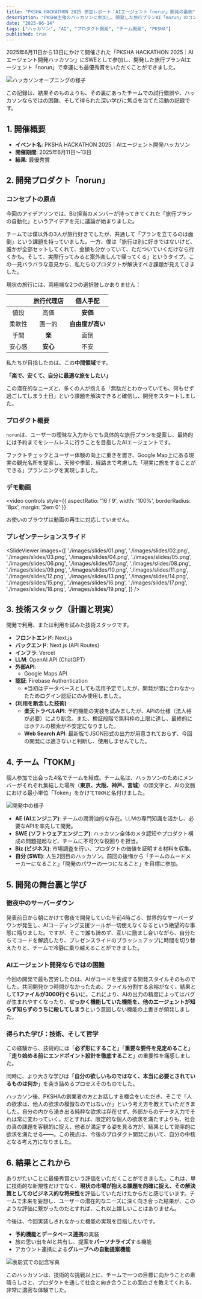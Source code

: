 ```yaml
---
title: "PKSHA HACKATHON 2025 参加レポート：AIエージェント「norun」開発の裏側"
description: "PKSHA主催のハッカソンに参加し、開発した旅行プランAI「norun」のコンセプト、開発の裏側、そして得られた学びを記録します。"
date: "2025-06-14"
tags: ["ハッカソン", "AI", "プロダクト開発", "チーム開発", "PKSHA"]
published: true
---
```



2025年6月11日から13日にかけて開催された「PKSHA HACKATHON 2025｜AIエージェント開発ハッカソン」にSWEとして参加し、開発した旅行プランAIエージェント「norun」で幸運にも最優秀賞をいただくことができました。

![ハッカソンオープニングの様子](./images/opening.png)

この記録は、結果そのものよりも、その裏にあったチームでの試行錯誤や、ハッカソンならではの困難、そして得られた深い学びに焦点を当てた活動の記録です。

## 1. 開催概要

- **イベント名**: PKSHA HACKATHON 2025｜AIエージェント開発ハッカソン
- **開催期間**: 2025年6月11日〜13日
- **結果**: 最優秀賞

## 2. 開発プロダクト「norun」

### コンセプトの原点
今回のアイデアソンでは、Biz担当のメンバーが持ってきてくれた「旅行プランの自動化」というアイデアを元に議論が始まりました。

チームでは僕以外の3人が旅行好きでしたが、共通して「プランを立てるのは面倒」という課題を持っていました。一方、僕は「旅行は別に好きではないけど、誰かが全部セットしてくれて、金額も分かっていて、ただついていくだけなら行くかも。そして、実際行ってみると案外楽しんで帰ってくる」というタイプ。この一見バラバラな意見から、私たちのプロダクトが解決すべき課題が見えてきました。

現状の旅行には、両極端な2つの選択肢しかありません：

| | 旅行代理店 | 個人手配 |
|:---:|:---:|:---:|
| 値段 | 高価 | **安価** |
| 柔軟性 | 画一的 | **自由度が高い** |
| 手間 | **楽** | 面倒 |
| 安心感 | **安心** | 不安 |

私たちが目指したのは、この**中間領域**です。

**「楽で、安くて、自分に最適な旅をしたい」**

この潜在的なニーズと、多くの人が抱える「無駄だとわかっていても、何もせず過ごしてしまう土日」という課題を解決できると確信し、開発をスタートしました。

### プロダクト概要
`norun`は、ユーザーの曖昧な入力からでも具体的な旅行プランを提案し、最終的には予約までをシームレスに行うことを目指したAIエージェントです。

ファクトチェックとユーザー体験の向上に重きを置き、Google Map上にある現実の観光名所を提案し、天候や季節、経路まで考慮した「現実に旅をすることができる」プランニングを実現しました。

### デモ動画
<video 
  controls 
  style={{ aspectRatio: '16 / 9', width: '100%', borderRadius: '8px', margin: '2em 0' }}
>
  <source src="./videos/norun-demo.mp4" type="video/mp4" />
  <source src="./videos/norun-demo.webm" type="video/webm" />
  お使いのブラウザは動画の再生に対応していません。
</video>

### プレゼンテーションスライド
<SlideViewer images={[
  './images/slides/01.png',
  './images/slides/02.png',
  './images/slides/03.png',
  './images/slides/04.png',
  './images/slides/05.png',
  './images/slides/06.png',
  './images/slides/07.png',
  './images/slides/08.png',
  './images/slides/09.png',
  './images/slides/10.png',
  './images/slides/11.png',
  './images/slides/12.png',
  './images/slides/13.png',
  './images/slides/14.png',
  './images/slides/15.png',
  './images/slides/16.png',
  './images/slides/17.png',
  './images/slides/18.png',
  './images/slides/19.png',
]} />

## 3. 技術スタック（計画と現実）

開発で利用、または利用を試みた技術スタックです。

- **フロントエンド**: Next.js
- **バックエンド**: Next.js (API Routes)
- **インフラ**: Vercel
- **LLM**: OpenAI API (ChatGPT)
- **外部API**:
  - Google Maps API
- **認証**: Firebase Authentication
  - ※当初はデータベースとしても活用予定でしたが、開発が間に合わなかったためログイン認証にのみ使用しました。
- **(利用を断念した技術)**
  - **楽天トラベルAPI**: 予約機能の実装を試みましたが、APIの仕様（法人格が必要）により断念。また、検証段階で無料枠の上限に達し、最終的にはホテルの検索が不安定になりました。
  - **Web Search API**: 最新版でJSON形式の出力が用意されておらず、今回の開発には適さないと判断し、使用しませんでした。

## 4. チーム「TOKM」

個人参加で出会った4名でチームを結成。チーム名は、ハッカソンのためにメンバーがそれぞれ集結した場所（**東京、大阪、神戸、宮城**）の頭文字と、AIの文脈における最小単位「Token」をかけて`TOKM`と名付けました。

![開発中の様子](./images/team-working.png)

- **AE (AIエンジニア)**: チームの潤滑油的な存在。LLMの専門知識を活かし、必要なAPIを率先して開発。
- **SWE (ソフトウェアエンジニア)**: ハッカソン全体のメタ認知やプロダクト構成の問題提起など、チームに不可欠な役回りを担当。
- **Biz (ビジネス)**: 市場調査を行い、プロダクトの価値を証明する材料を収集。
- **自分 (SWE)**: 人生2回目のハッカソン。前回の後悔から「チームのムードメーカーになること」「開発のパワーの一つになること」を目標に参加。

## 5. 開発の舞台裏と学び

### 徹夜中のサーバーダウン
発表前日から朝にかけて徹夜で開発していた午前4時ごろ、世界的なサーバーダウンが発生し、AIコーディング支援ツールが一切使えなくなるという絶望的な事態に陥りました。ですが、そこで誰も諦めず、互いに励まし合いながら、自分たちでコードを解読したり、プレゼンスライドのブラッシュアップに時間を切り替えたりと、チームで冷静に乗り越えることができました。

### AIエージェント開発ならではの困難
今回の開発で最も苦労したのは、AIがコードを生成する開発スタイルそのものでした。共同開発かつ時間がなかったため、ファイル分割する余裕がなく、結果として**1ファイルが3000行ぐらい**に。これにより、AIの出力の精度によってはバグが生まれやすくなったり、**せっかく機能していた機能を、他のエージェントが知らず知らずのうちに殺してしまう**という意図しない機能の上書きが頻発しました。

### 得られた学び：技術、そして哲学
この経験から、技術的には「**必ず形にすること**」「**重要な要件を見定めること**」「**走り始める前にエンドポイント設計を徹底すること**」の重要性を痛感しました。

同時に、より大きな学びは「**自分の欲しいものではなく、本当に必要とされているものは何か**」を突き詰めるプロセスそのものでした。

ハッカソン後、PKSHAの創業者の方とお話しする機会をいただき、そこで「人の欲求は、他人の欲求の模倣なのではないか」という考え方を教えていただきました。自分の内から湧き出る純粋な欲求は存在せず、外部からのデータ入力でそれは常に変わっていく。だとすれば、限定的な個人の欲求を満たすよりも、社会の真の課題を客観的に捉え、他者が満足する姿を見る方が、結果として効率的に欲求を満たせる――。この視点は、今後のプロダクト開発において、自分の中核となる考え方になりました。

## 6. 結果とこれから

ありがたいことに最優秀賞という評価をいただくことができました。これは、単に技術的な新規性だけでなく、**現状の市場が抱える課題を的確に捉え、その解決策としてのビジネス的な将来性**を評価していただけたからだと感じています。チームで未来を妄想し、ユーザーの潜在的なニーズに深く向き合った結果が、このような評価に繋がったのだとすれば、これ以上嬉しいことはありません。

今後は、今回実装しきれなかった機能の実現を目指したいです。
- **予約機能とデータベース連携**の実装
- 旅の思い出をAIと共有し、提案を**パーソナライズ**する機能
- アカウント連携による**グループへの自動提案機能**

![表彰式での記念写真](./images/award.png)

このハッカソンは、技術的な挑戦以上に、チームで一つの目標に向かうことの素晴らしさと、プロダクトを通して社会と向き合うことの面白さを教えてくれる、非常に濃密な体験でした。
